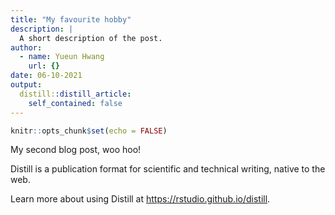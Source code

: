 ```yaml
---
title: "My favourite hobby"
description: |
  A short description of the post.
author:
  - name: Yueun Hwang
    url: {}
date: 06-10-2021
output:
  distill::distill_article:
    self_contained: false
---
```



```r
knitr::opts_chunk$set(echo = FALSE)
```

My second blog post, woo hoo!


Distill is a publication format for scientific and technical writing, native to the web.

Learn more about using Distill at <https://rstudio.github.io/distill>.


